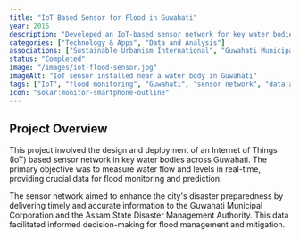 ```yaml
---
title: "IoT Based Sensor for Flood in Guwahati"
year: 2015
description: "Developed an IoT-based sensor network for key water bodies in Guwahati to measure flow and water levels, aiding in flood monitoring and prediction."
categories: ["Technology & Apps", "Data and Analysis"]
associations: ["Sustainable Urbanism International", "Guwahati Municipal Corporation", "Assam State Disaster Management Authority"]
status: "Completed"
image: "/images/iot-flood-sensor.jpg"
imageAlt: "IoT sensor installed near a water body in Guwahati"
tags: ["IoT", "flood monitoring", "Guwahati", "sensor network", "data analysis", "disaster management", "water levels"]
icon: "solar:monitor-smartphone-outline"
---
```


## Project Overview

This project involved the design and deployment of an Internet of Things (IoT) based sensor network in key water bodies across Guwahati. The primary objective was to measure water flow and levels in real-time, providing crucial data for flood monitoring and prediction.

The sensor network aimed to enhance the city's disaster preparedness by delivering timely and accurate information to the Guwahati Municipal Corporation and the Assam State Disaster Management Authority. This data facilitated informed decision-making for flood management and mitigation.